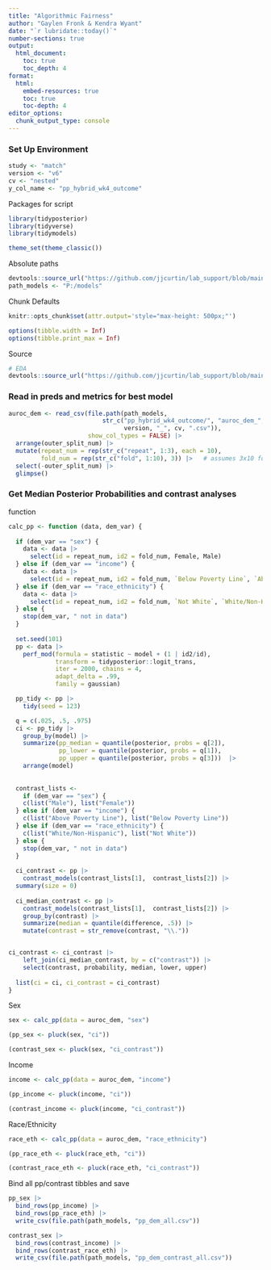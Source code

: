 ```yaml
---
title: "Algorithmic Fairness"
author: "Gaylen Fronk & Kendra Wyant"
date: "`r lubridate::today()`"
number-sections: true
output: 
  html_document:
    toc: true 
    toc_depth: 4
format:
  html:
    embed-resources: true
    toc: true
    toc-depth: 4
editor_options: 
  chunk_output_type: console
---
```


### Set Up Environment

```r
study <- "match"
version <- "v6"
cv <- "nested"
y_col_name <- "pp_hybrid_wk4_outcome"
```

Packages for script
```r
library(tidyposterior)
library(tidyverse)
library(tidymodels)

theme_set(theme_classic()) 
```

Absolute paths
```r
devtools::source_url("https://github.com/jjcurtin/lab_support/blob/main/format_path.R?raw=true")
path_models <- "P:/models"
```


Chunk Defaults
```r
knitr::opts_chunk$set(attr.output='style="max-height: 500px;"')

options(tibble.width = Inf)
options(tibble.print_max = Inf)
```

Source 
```r
# EDA
devtools::source_url("https://github.com/jjcurtin/lab_support/blob/main/fun_eda.R?raw=true")
```

### Read in preds and metrics for best model

```r

auroc_dem <- read_csv(file.path(path_models,
                          str_c("pp_hybrid_wk4_outcome/", "auroc_dem_", 
                                version, "_", cv, ".csv")),
                      show_col_types = FALSE) |> 
  arrange(outer_split_num) |> 
  mutate(repeat_num = rep(str_c("repeat", 1:3), each = 10),
         fold_num = rep(str_c("fold", 1:10), 3)) |>   # assumes 3x10 fold
  select(-outer_split_num) |> 
  glimpse()

```

### Get Median Posterior Probabilities and contrast analyses

function
```r
calc_pp <- function (data, dem_var) {
  
  if (dem_var == "sex") {
    data <- data |> 
      select(id = repeat_num, id2 = fold_num, Female, Male)
  } else if (dem_var == "income") {
    data <- data |> 
      select(id = repeat_num, id2 = fold_num, `Below Poverty Line`, `Above Poverty Line`)
  } else if (dem_var == "race_ethnicity") {
    data <- data |> 
      select(id = repeat_num, id2 = fold_num, `Not White`, `White/Non-Hispanic`)
  } else {
    stop(dem_var, " not in data")
  }
  
  set.seed(101)
  pp <- data |> 
    perf_mod(formula = statistic ~ model + (1 | id2/id),
             transform = tidyposterior::logit_trans,  
             iter = 2000, chains = 4,  
             adapt_delta = .99,
             family = gaussian) 

  pp_tidy <- pp |> 
    tidy(seed = 123)

  q = c(.025, .5, .975)
  ci <- pp_tidy |> 
    group_by(model) |> 
    summarize(pp_median = quantile(posterior, probs = q[2]),
              pp_lower = quantile(posterior, probs = q[1]), 
              pp_upper = quantile(posterior, probs = q[3]))  |> 
    arrange(model)
  
  
  contrast_lists <- 
    if (dem_var == "sex") {
    c(list("Male"), list("Female"))
  } else if (dem_var == "income") {
    c(list("Above Poverty Line"), list("Below Poverty Line"))
  } else if (dem_var == "race_ethnicity") {
    c(list("White/Non-Hispanic"), list("Not White"))
  } else {
    stop(dem_var, " not in data")
  }
      
  ci_contrast <- pp |>
    contrast_models(contrast_lists[1],  contrast_lists[2]) |> 
  summary(size = 0) 
  
  ci_median_contrast <- pp |> 
    contrast_models(contrast_lists[1],  contrast_lists[2]) |>  
    group_by(contrast) |> 
    summarize(median = quantile(difference, .5)) |> 
    mutate(contrast = str_remove(contrast, "\\."))


ci_contrast <- ci_contrast |> 
    left_join(ci_median_contrast, by = c("contrast")) |> 
    select(contrast, probability, median, lower, upper) 
  
  list(ci = ci, ci_contrast = ci_contrast)
}
```

Sex
```r
sex <- calc_pp(data = auroc_dem, "sex")

(pp_sex <- pluck(sex, "ci"))

(contrast_sex <- pluck(sex, "ci_contrast"))
```

Income
```r
income <- calc_pp(data = auroc_dem, "income")

(pp_income <- pluck(income, "ci"))

(contrast_income <- pluck(income, "ci_contrast"))
```

Race/Ethnicity
```r
race_eth <- calc_pp(data = auroc_dem, "race_ethnicity")

(pp_race_eth <- pluck(race_eth, "ci"))

(contrast_race_eth <- pluck(race_eth, "ci_contrast"))
```


Bind all pp/contrast tibbles and save
```r
pp_sex |> 
  bind_rows(pp_income) |> 
  bind_rows(pp_race_eth) |> 
  write_csv(file.path(path_models, "pp_dem_all.csv"))

contrast_sex |> 
  bind_rows(contrast_income) |> 
  bind_rows(contrast_race_eth) |> 
  write_csv(file.path(path_models, "pp_dem_contrast_all.csv"))
```